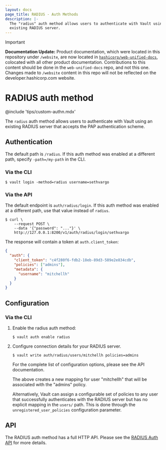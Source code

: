 ```yaml
---
layout: docs
page_title: RADIUS - Auth Methods
description: |-
  The "radius" auth method allows users to authenticate with Vault using an
  existing RADIUS server.
---
```


> [!IMPORTANT]  
> **Documentation Update:** Product documentation, which were located in this repository under `/website`, are now located in [`hashicorp/web-unified-docs`](https://github.com/hashicorp/web-unified-docs), colocated with all other product documentation. Contributions to this content should be done in the `web-unified-docs` repo, and not this one. Changes made to `/website` content in this repo will not be reflected on the developer.hashicorp.com website.

# RADIUS auth method

@include 'tips/custom-authn.mdx'

The `radius` auth method allows users to authenticate with Vault using an
existing RADIUS server that accepts the PAP authentication scheme.

## Authentication

The default path is `/radius`. If this auth method was enabled at a different
path, specify `-path=/my-path` in the CLI.

### Via the CLI

```shell-session
$ vault login -method=radius username=sethvargo
```

### Via the API

The default endpoint is `auth/radius/login`. If this auth method was enabled
at a different path, use that value instead of `radius`.

```shell-session
$ curl \
    --request POST \
    --data '{"password": "..."}' \
    http://127.0.0.1:8200/v1/auth/radius/login/sethvargo
```

The response will contain a token at `auth.client_token`:

```json
{
  "auth": {
    "client_token": "c4f280f6-fdb2-18eb-89d3-589e2e834cdb",
    "policies": ["admins"],
    "metadata": {
      "username": "mitchellh"
    }
  }
}
```

## Configuration

### Via the CLI

1. Enable the radius auth method:

   ```text
   $ vault auth enable radius
   ```

1. Configure connection details for your RADIUS server.

   ```text
   $ vault write auth/radius/users/mitchellh policies=admins
   ```

   For the complete list of configuration options, please see the API
   documentation.

   The above creates a new mapping for user "mitchellh" that will be associated
   with the "admins" policy.

   Alternatively, Vault can assign a configurable set of policies to any user
   that successfully authenticates with the RADIUS server but has no explicit
   mapping in the `users/` path. This is done through the
   `unregistered_user_policies` configuration parameter.

## API

The RADIUS auth method has a full HTTP API. Please see the
[RADIUS Auth API](/vault/api-docs/auth/radius) for more
details.
